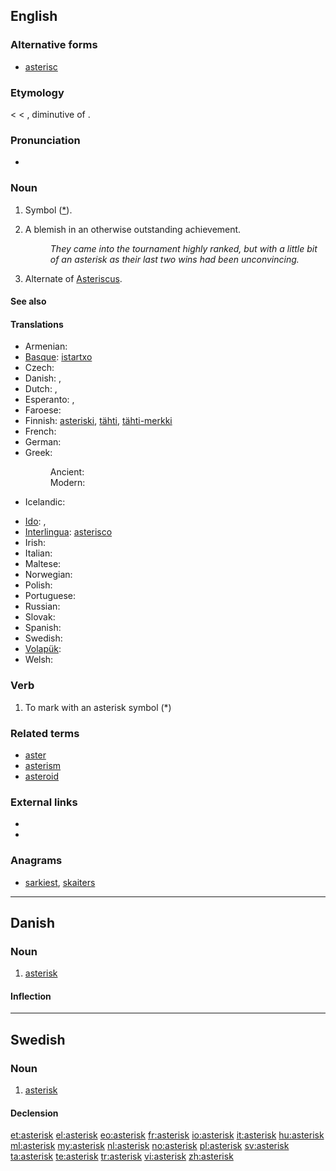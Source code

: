{{also|Asterix}}
==English==

===Alternative forms===
* [[asterisc]]

===Etymology===
< {{etyl|LL.}} {{term|asteriscus}} < {{etyl|grc}} {{term|ἀστερίσκος|tr=asteriskos|sc=polytonic||a little star, asterisk, used in manuscripts to mark passages}}, diminutive of {{term|ἀστήρ|tr=aster|sc=polytonic||a star}}.

===Pronunciation===
* {{audio|en-us-asterisk.ogg|Audio (US)}}

===Noun===
{{en-noun}}

# Symbol ([[*]]).
# {{context|sports|US}} A blemish in an otherwise outstanding achievement.
#: ''They came into the tournament highly ranked, but with a little bit of an asterisk as their last two wins had been unconvincing.''
# {{biology}} Alternate of [[Asteriscus]].

====See also====
{{typography marks}}

====Translations====
{{trans-top|symbol used to highlight words or sentences}}
* Armenian: {{t|hy|աստղանիշ|tr=astġaniš}}
* [[Basque]]: [[istartxo]]
* Czech: {{t-|cs|hvězdička|f}}
* Danish: {{t-|da|asterisk}}, {{t+|da|stjerne}}
* Dutch: {{t+|nl|asterisk|f}}, {{t-|nl|sterretje|n}}
* Esperanto: {{t-|eo|steleto|xs=Esperanto}},  {{t-|eo|asterisko|xs=Esperanto}}
* Faroese: {{t|fo|asteriksur|m}}
* Finnish: [[asteriski]], [[tähti]], [[tähti-merkki]]
* French: {{t+|fr|astérisque|m}}
* German: {{t-|de|Sternchen|n}}
* Greek:
*: Ancient: {{tø|grc|ἀστερίσκος|m|xs=Ancient Greek}}
*: Modern: {{t|el|αστερίσκος|m}}
* Icelandic: {{t+|is|stjörnumerki|n}}
{{trans-mid}}
* [[Ido]]: {{t+|io|steleto|xs=Ido}},  {{t+|io|asterisko|xs=Ido}}
* [[Interlingua]]: [[asterisco]]
* Irish: {{t+|ga|réalta|f|xs=Irish}}
* Italian: {{t-|it|asterisco|m}}
* Maltese: {{t|mt|asteriks|xs=Maltese}}
* Norwegian: {{t|no|asterisk}}
* Polish: {{t|pl|gwiazdka|f}}
* Portuguese: {{t+|pt|asterisco|m}}
* Russian: {{t+|ru|звёздочка|f}}
* Slovak: {{t|sk|hviezdička|f}}
* Spanish: {{t+|es|asterisco|m}}
* Swedish: {{t+|sv|asterisk|c}}
* [[Volapük]]: {{t|vo|stelül}}
* Welsh: {{t+|cy|seren|f|xs=Welsh}}
{{trans-bottom}}

===Verb===
{{en-verb}}

# To mark with an asterisk symbol (*)

===Related terms===
* [[aster]]
* [[asterism]]
* [[asteroid]]

===External links===
* {{R:Webster 1913}}
* {{R:Century 1911}}

===Anagrams===
* [[sarkiest#English|sarkiest]], [[skaiters#English|skaiters]]

----

==Danish==
{{wikipedia|lang=da}}

===Noun===
{{da-noun|en|er}}

# [[#English|asterisk]]

====Inflection====
{{da-noun-infl|en|er}}

----

==Swedish==

===Noun===
{{sv-noun|g=c}}

# [[#English|asterisk]]

====Declension====
{{sv-noun-reg-er}}

[[et:asterisk]]
[[el:asterisk]]
[[eo:asterisk]]
[[fr:asterisk]]
[[io:asterisk]]
[[it:asterisk]]
[[hu:asterisk]]
[[ml:asterisk]]
[[my:asterisk]]
[[nl:asterisk]]
[[no:asterisk]]
[[pl:asterisk]]
[[sv:asterisk]]
[[ta:asterisk]]
[[te:asterisk]]
[[tr:asterisk]]
[[vi:asterisk]]
[[zh:asterisk]]